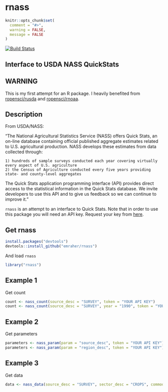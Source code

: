 rnass
=======

```r
knitr::opts_chunk$set(
  comment = "#>",
  warning = FALSE,
  message = FALSE
)
```

[![Build Status](https://api.travis-ci.org/emraher/rnass.png)](https://travis-ci.org/emraher/rnass)

## Interface to USDA NASS QuickStats

## WARNING
This is my first attempt for an R package. I heavily benefited from [ropensci/rusda](https://github.com/ropensci/rusda) and [ropensci/rnoaa](https://github.com/ropensci/rnoaa). 

## Description

From USDA/NASS:

"The National Agricultural Statistics Service (NASS) offers Quick Stats, an on-line database containing official published aggregate estimates related to U.S. agricultural production. NASS develops these estimates from data collected through:

    1) hundreds of sample surveys conducted each year covering virtually every aspect of U.S. agriculture
    2) the Census of Agriculture conducted every five years providing state- and county-level aggregates

The Quick Stats application programming interface (API) provides direct access to the statistical information in the Quick Stats database. We invite developers to use this API and to give us feedback so we can continue to improve it." 

`rnass` is an attempt to an interface to Quick Stats. Note that in order to use this package you will need an API key. Request your key from [here](http://quickstats.nass.usda.gov/api).

## Get rnass

```r
install.packages("devtools")
devtools::install_github("emraher/rnass")
```

And load `rnass`

```r
library("rnass")
```

## Example 1
Get count

```r
count <- nass_count(source_desc = "SURVEY", token = "YOUR API KEY")
count <- nass_count(source_desc = "SURVEY", year = "1990", token = "YOUR API KEY")
```



## Example 2
Get parameters

```r
parameters <- nass_param(param = "source_desc", token = "YOUR API KEY")
parameters <- nass_param(param = "region_desc", token = "YOUR API KEY")
```

## Example 3
Get data

```r
data <- nass_data(source_desc = "SURVEY", sector_desc = "CROPS", commodity_desc = "CORN", state_name = "KANSAS", year = "2014", token ="YOUR API KEY" )
```


